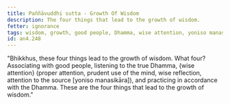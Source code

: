 ```yaml
---
title: Paññāvuddhi sutta - Growth Of Wisdom
description: The four things that lead to the growth of wisdom.
fetter: ignorance
tags: wisdom, growth, good people, Dhamma, wise attention, yoniso manasikāra, practice, an, an4
id: an4.248
---
```


"Bhikkhus, these four things lead to the growth of wisdom. What four? Associating with good people, listening to the true Dhamma, \{wise attention} (proper attention, prudent use of the mind, wise reflection, attention to the source [yoniso manasikāra]), and practicing in accordance with the Dhamma. These are the four things that lead to the growth of wisdom."